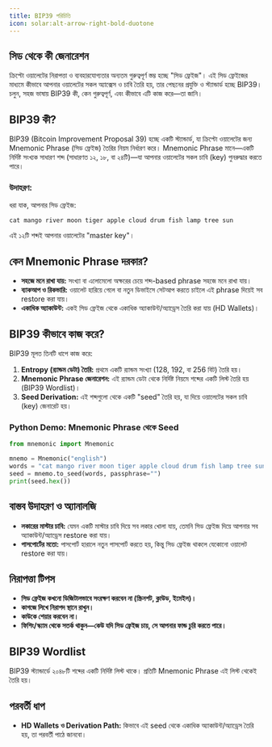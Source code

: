 ```yaml
---
title: BIP39 পরিচিতি
icon: solar:alt-arrow-right-bold-duotone
---
```


## সিড থেকে কী জেনারেশন

ক্রিপ্টো ওয়ালেটের নিরাপত্তা ও ব্যবহারযোগ্যতার অন্যতম গুরুত্বপূর্ণ স্তম্ভ হচ্ছে "সিড ফ্রেইজ"। এই সিড ফ্রেইজের মাধ্যমে কীভাবে আপনার ওয়ালেটের সকল অ্যাক্সেস ও চাবি তৈরি হয়, তার পেছনের প্রযুক্তি ও স্ট্যান্ডার্ড হচ্ছে BIP39। চলুন, সহজ ভাষায় BIP39 কী, কেন গুরুত্বপূর্ণ, এবং কীভাবে এটি কাজ করে—তা জানি।

## BIP39 কী?
BIP39 (Bitcoin Improvement Proposal 39) হচ্ছে একটি স্ট্যান্ডার্ড, যা ক্রিপ্টো ওয়ালেটের জন্য Mnemonic Phrase (সিড ফ্রেইজ) তৈরির নিয়ম নির্ধারণ করে। Mnemonic Phrase মানে—একটি নির্দিষ্ট সংখ্যক সাধারণ শব্দ (সাধারণত ১২, ১৮, বা ২৪টি)—যা আপনার ওয়ালেটের সকল চাবি (key) পুনরুদ্ধার করতে পারে।

### উদাহরণ:
ধরা যাক, আপনার সিড ফ্রেইজ:
```
cat mango river moon tiger apple cloud drum fish lamp tree sun
```
এই ১২টি শব্দই আপনার ওয়ালেটের "master key"।

## কেন Mnemonic Phrase দরকার?
- **সহজে মনে রাখা যায়:** সংখ্যা বা এলোমেলো অক্ষরের চেয়ে শব্দ-based phrase সহজে মনে রাখা যায়।
- **ব্যাকআপ ও রিকভারি:** ওয়ালেট হারিয়ে গেলে বা নতুন ডিভাইসে সেটআপ করতে চাইলে এই phrase দিয়েই সব restore করা যায়।
- **একাধিক অ্যাকাউন্ট:** একই সিড ফ্রেইজ থেকে একাধিক অ্যাকাউন্ট/অ্যাড্রেস তৈরি করা যায় (HD Wallets)।

## BIP39 কীভাবে কাজ করে?
BIP39 মূলত তিনটি ধাপে কাজ করে:

1. **Entropy (র‍্যান্ডম ডেটা) তৈরি:** প্রথমে একটি র‍্যান্ডম সংখ্যা (128, 192, বা 256 বিট) তৈরি হয়।
2. **Mnemonic Phrase জেনারেশন:** এই র‍্যান্ডম ডেটা থেকে নির্দিষ্ট নিয়মে শব্দের একটি লিস্ট তৈরি হয় (BIP39 Wordlist)।
3. **Seed Derivation:** এই শব্দগুলো থেকে একটি "seed" তৈরি হয়, যা দিয়ে ওয়ালেটের সকল চাবি (key) জেনারেট হয়।

### Python Demo: Mnemonic Phrase থেকে Seed
```python
from mnemonic import Mnemonic

mnemo = Mnemonic("english")
words = "cat mango river moon tiger apple cloud drum fish lamp tree sun"
seed = mnemo.to_seed(words, passphrase="")
print(seed.hex())
```

## বাস্তব উদাহরণ ও অ্যানালজি
- **লকারের মাস্টার চাবি:** যেমন একটি মাস্টার চাবি দিয়ে সব লকার খোলা যায়, তেমনি সিড ফ্রেইজ দিয়ে আপনার সব অ্যাকাউন্ট/অ্যাড্রেস restore করা যায়।
- **পাসপোর্টের মতো:** পাসপোর্ট হারালে নতুন পাসপোর্ট করতে হয়, কিন্তু সিড ফ্রেইজ থাকলে যেকোনো ওয়ালেট restore করা যায়।

## নিরাপত্তা টিপস
- **সিড ফ্রেইজ কখনো ডিজিটালভাবে সংরক্ষণ করবেন না (স্ক্রিনশট, ক্লাউড, ইমেইল)।**
- **কাগজে লিখে নিরাপদ স্থানে রাখুন।**
- **কাউকে শেয়ার করবেন না।**
- **ফিশিং/স্ক্যাম থেকে সতর্ক থাকুন—কেউ যদি সিড ফ্রেইজ চায়, সে আপনার ফান্ড চুরি করতে পারে।**

## BIP39 Wordlist
BIP39 স্ট্যান্ডার্ডে ২০৪৮টি শব্দের একটি নির্দিষ্ট লিস্ট থাকে। প্রতিটি Mnemonic Phrase এই লিস্ট থেকেই তৈরি হয়।

## পরবর্তী ধাপ
- **HD Wallets ও Derivation Path:** কিভাবে এই seed থেকে একাধিক অ্যাকাউন্ট/অ্যাড্রেস তৈরি হয়, তা পরবর্তী পাঠে জানবো।
